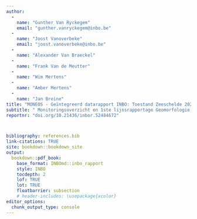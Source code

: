 ```yaml
---
author: 
  - 
    name: "Gunther Van Ryckegem"
    email: "gunther.vanryckegem@inbo.be" 
  - 
    name: "Joost Vanoverbeke"
    email: "joost.vanoverbeke@inbo.be"
  - 
    name: "Alexander Van Braeckel"
  - 
    name: "Frank Van de Meutter"
  - 
    name: "Wim Mertens"
  - 
    name: "Amber Mertens"
  - 
    name: "Jan Breine"
title: "MONEOS - Geïntegreerd datarapport INBO: Toestand Zeeschelde 2020"
subtitle: " Monitoringsoverzicht en 1ste lijnsrapportage Geomorfologie, diversiteit Habitats en diversiteit Soorten"
reportnr: "doi.org/10.21436/inbor.52484672"



bibliography: references.bib
link-citations: TRUE
site: bookdown::bookdown_site
output:
  bookdown::pdf_book:
    base_format: INBOmd::inbo_rapport
    style: INBO
    tocdepth: 2
    lof: TRUE
    lot: TRUE
    floatbarrier: subsection
    # header-includes: \usepackage{xcolor}
editor_options: 
  chunk_output_type: console
---
```

